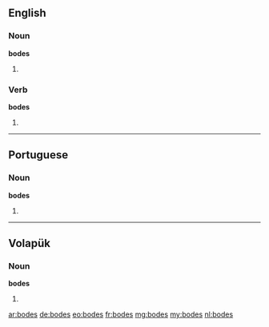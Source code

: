 ==English==

===Noun===
'''bodes'''

# {{plural of|bode}}

===Verb===
'''bodes'''

# {{third-person singular of|bode}}

----

==Portuguese==

===Noun===
'''bodes''' {{m}}

# {{plural of|bode|lang=pt}}

----

==Volapük==

===Noun===
'''bodes'''

# {{dative of|p=1|bod|lang=vo}}

[[ar:bodes]]
[[de:bodes]]
[[eo:bodes]]
[[fr:bodes]]
[[mg:bodes]]
[[my:bodes]]
[[nl:bodes]]